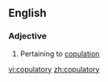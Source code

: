 ==English==

===Adjective===
{{en-adj|-}}

# Pertaining to [[copulation]]

[[vi:copulatory]]
[[zh:copulatory]]
